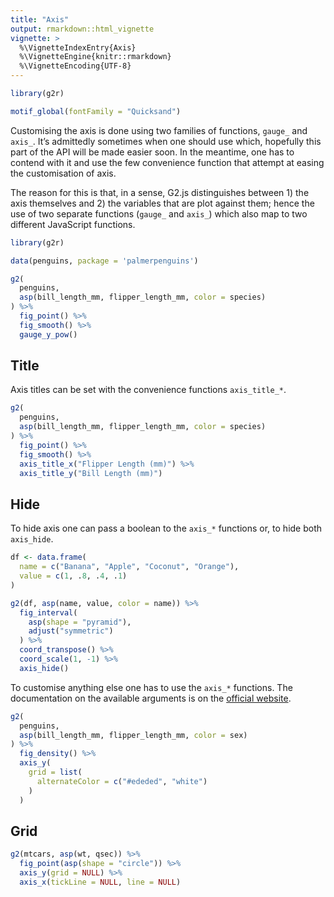 ```yaml
---
title: "Axis"
output: rmarkdown::html_vignette
vignette: >
  %\VignetteIndexEntry{Axis}
  %\VignetteEngine{knitr::rmarkdown}
  %\VignetteEncoding{UTF-8}
---
```


```r
library(g2r)

motif_global(fontFamily = "Quicksand")
```

Customising the axis is done using two families of functions, `gauge_` and `axis_`. It's admittedly sometimes when one should use which, hopefully this part of the API will be made easier soon. In the meantime, one has to contend with it and use the few convenience function that attempt at easing the customisation of axis.

The reason for this is that, in a sense, G2.js distinguishes between 1) the axis themselves and 2) the variables that are plot against them; hence the use of two separate functions (`gauge_` and `axis_`) which also map to two different JavaScript functions.

```r
library(g2r)

data(penguins, package = 'palmerpenguins')

g2(
  penguins, 
  asp(bill_length_mm, flipper_length_mm, color = species)
) %>% 
  fig_point() %>%
  fig_smooth() %>%  
  gauge_y_pow() 
```

## Title

Axis titles can be set with the convenience functions `axis_title_*`.

```r
g2(
  penguins, 
  asp(bill_length_mm, flipper_length_mm, color = species)
) %>% 
  fig_point() %>%
  fig_smooth() %>%  
  axis_title_x("Flipper Length (mm)") %>% 
  axis_title_y("Bill Length (mm)")
```

## Hide

To hide axis one can pass a boolean to the `axis_*` functions or, to hide both `axis_hide`.

```r
df <- data.frame(
  name = c("Banana", "Apple", "Coconut", "Orange"),
  value = c(1, .8, .4, .1)
)

g2(df, asp(name, value, color = name)) %>% 
  fig_interval(
    asp(shape = "pyramid"),
    adjust("symmetric")
  ) %>% 
  coord_transpose() %>% 
  coord_scale(1, -1) %>% 
  axis_hide()
```

To customise anything else one has to use the `axis_*` functions. The documentation on the available arguments is on the [official website](https://g2.antv.vision/en/docs/api/general/axis).

```r
g2(
  penguins, 
  asp(bill_length_mm, flipper_length_mm, color = sex)
) %>% 
  fig_density() %>%   
  axis_y( 
    grid = list(
      alternateColor = c("#ededed", "white")
    )
  )
```

## Grid

```r
g2(mtcars, asp(wt, qsec)) %>% 
  fig_point(asp(shape = "circle")) %>% 
  axis_y(grid = NULL) %>% 
  axis_x(tickLine = NULL, line = NULL)
```
